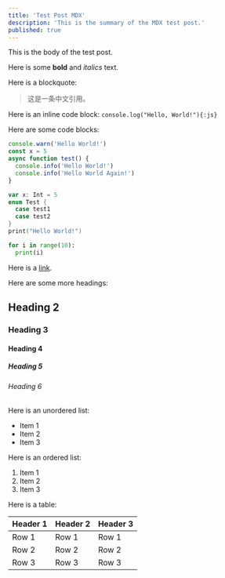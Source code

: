 ```yaml
---
title: 'Test Post MDX'
description: 'This is the summary of the MDX test post.'
published: true
---
```


This is the body of the test post.

Here is some **bold** and _italics_ text.

Here is a blockquote:

> 这是一条中文引用。

Here is an inline code block: `console.log("Hello, World!"){:js}`

Here are some code blocks:

```ts title="test.ts" showLineNumbers{9} /async/
console.warn('Hello World!')
const x = 5
async function test() {
  console.info('Hello World!')
  console.info('Hello World Again!')
}
```

```swift title="test.swift"
var x: Int = 5
enum Test {
  case test1
  case test2
}
print("Hello World!")
```

```py title="test.py" showLineNumbers
for i in range(10):
  print(i)
```

Here is a [link](https://www.youtube.com/watch?v=dQw4w9WgXcQ).

Here are some more headings:

## Heading 2

### Heading 3

#### Heading 4

##### Heading 5

###### Heading 6

Here is an unordered list:

- Item 1
- Item 2
- Item 3

Here is an ordered list:

1. Item 1
2. Item 2
3. Item 3

Here is a table:

| Header 1 | Header 2 | Header 3 |
| -------- | -------- | -------- |
| Row 1    | Row 1    | Row 1    |
| Row 2    | Row 2    | Row 2    |
| Row 3    | Row 3    | Row 3    |
